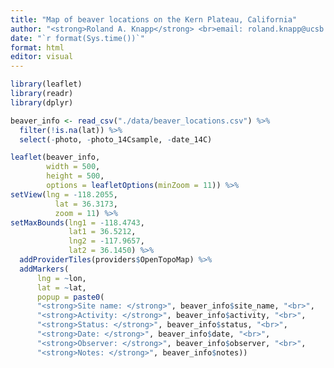 ```yaml
---
title: "Map of beaver locations on the Kern Plateau, California"
author: "<strong>Roland A. Knapp</strong> <br>email: roland.knapp@ucsb.edu <br> GitHub: https://github.com/rolandknapp"
date: "`r format(Sys.time())`"
format: html
editor: visual
---
```


```r
library(leaflet)
library(readr)
library(dplyr)
```

```r
beaver_info <- read_csv("./data/beaver_locations.csv") %>% 
  filter(!is.na(lat)) %>% 
  select(-photo, -photo_14Csample, -date_14C)
```

```r
leaflet(beaver_info, 
        width = 500, 
        height = 500,
        options = leafletOptions(minZoom = 11)) %>% 
setView(lng = -118.2055, 
          lat = 36.3173, 
          zoom = 11) %>% 
setMaxBounds(lng1 = -118.4743, 
             lat1 = 36.5212,
             lng2 = -117.9657, 
             lat2 = 36.1450) %>% 
  addProviderTiles(providers$OpenTopoMap) %>% 
  addMarkers(
      lng = ~lon,
      lat = ~lat, 
      popup = paste0(
      "<strong>Site name: </strong>", beaver_info$site_name, "<br>",
      "<strong>Activity: </strong>", beaver_info$activity, "<br>",
      "<strong>Status: </strong>", beaver_info$status, "<br>",
      "<strong>Date: </strong>", beaver_info$date, "<br>",
      "<strong>Observer: </strong>", beaver_info$observer, "<br>",
      "<strong>Notes: </strong>", beaver_info$notes))
```
